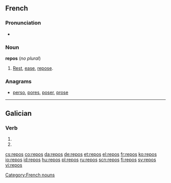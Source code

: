 ==French==

===Pronunciation===
* {{audio|Fr-repos.ogg|audio}}

===Noun===
'''repos''' {{m}} (''no plural'')

# [[rest|Rest]], [[ease]], [[repose]].

===Anagrams===
* [[perso#French|perso]], [[pores#French|pores]], [[poser#French|poser]], [[prose#French|prose]]

[[Category:French nouns]]

----

==Galician==

===Verb===
{{gl-verb-form}}

# {{conjugation of|[[repoñer#Galician|repoñer]]||2|s|pres|ind}}
# {{conjugation of|[[repór#Galician|repór]]||2|s|pres|ind}}

[[cs:repos]]
[[co:repos]]
[[da:repos]]
[[de:repos]]
[[et:repos]]
[[el:repos]]
[[fr:repos]]
[[ko:repos]]
[[io:repos]]
[[id:repos]]
[[hu:repos]]
[[pl:repos]]
[[ru:repos]]
[[scn:repos]]
[[fi:repos]]
[[sv:repos]]
[[vi:repos]]